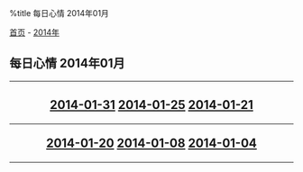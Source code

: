 %title 每日心情 2014年01月

[[../../../index|首页]] - [[../index|2014年]]
==每日心情 2014年01月==
----
<center>
<h2>
[[2014-01-31|2014-01-31]]
[[2014-01-25|2014-01-25]]
[[2014-01-21|2014-01-21]]
----
[[2014-01-20|2014-01-20]]
[[2014-01-08|2014-01-08]]
[[2014-01-04|2014-01-04]]
</h2>
</center>
----
